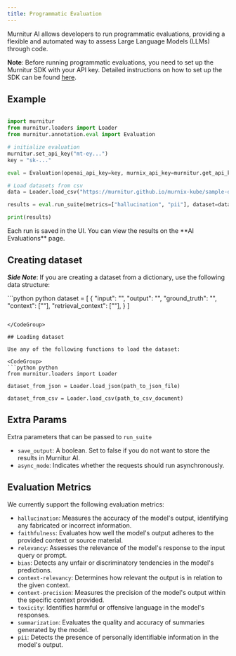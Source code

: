 ```yaml
---
title: Programmatic Evaluation
---
```


Murnitur AI allows developers to run programmatic evaluations, providing a flexible and automated way to assess Large Language Models (LLMs) through code.

**Note**: Before running programmatic evaluations, you need to set up the Murnitur SDK with your API key. Detailed instructions on how to set up the SDK can be found [here](/installation).

## Example

<CodeGroup>

```python python

import murnitur
from murnitur.loaders import Loader
from murnitur.annotation.eval import Evaluation

# initialize evaluation
murnitur.set_api_key("mt-ey...")
key = "sk-..."

eval = Evaluation(openai_api_key=key, murnix_api_key=murnitur.get_api_key())

# Load datasets from csv
data = Loader.load_csv("https://murnitur.github.io/murnix-kube/sample-dataset.csv")

results = eval.run_suite(metrics=["hallucination", "pii"], dataset=data)

print(results)

```

</CodeGroup>
Each run is saved in the UI. You can view the results on the **AI Evaluations** page.

## Creating dataset

**_Side Note_**: If you are creating a dataset from a dictionary, use the following data structure:

<CodeGroup>
```python python
dataset = [
    {
        "input": "",
        "output": "",
        "ground_truth": "",
        "context": [""],
        "retrieval_context": [""],
    }
]

````

</CodeGroup>

## Loading dataset

Use any of the following functions to load the dataset:

<CodeGroup>
```python python
from murnitur.loaders import Loader

dataset_from_json = Loader.load_json(path_to_json_file)

dataset_from_csv = Loader.load_csv(path_to_csv_document)

````

</CodeGroup>

## Extra Params

Extra parameters that can be passed to `run_suite`

- `save_output`: A boolean. Set to false if you do not want to store the results in Murnitur AI.
- `async_mode`: Indicates whether the requests should run asynchronously.

## Evaluation Metrics

We currently support the following evaluation metrics:

- `hallucination`: Measures the accuracy of the model's output, identifying any fabricated or incorrect information.
- `faithfulness`: Evaluates how well the model's output adheres to the provided context or source material.
- `relevancy`: Assesses the relevance of the model's response to the input query or prompt.
- `bias`: Detects any unfair or discriminatory tendencies in the model's predictions.
- `context-relevancy`: Determines how relevant the output is in relation to the given context.
- `context-precision`: Measures the precision of the model's output within the specific context provided.
- `toxicity`: Identifies harmful or offensive language in the model's responses.
- `summarization`: Evaluates the quality and accuracy of summaries generated by the model.
- `pii`: Detects the presence of personally identifiable information in the model's output.

```

```

```

```

